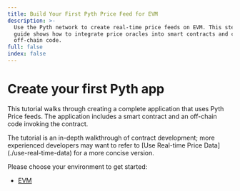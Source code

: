 ```yaml
---
title: Build Your First Pyth Price Feed for EVM
description: >-
  Use the Pyth network to create real-time price feeds on EVM. This step-by-step
  guide shows how to integrate price oracles into smart contracts and connect
  off-chain code.
full: false
index: false
---
```


# Create your first Pyth app

This tutorial walks through creating a complete application that uses Pyth Price feeds.
The application includes a smart contract and an off-chain code invoking the contract.
<InfoBox variant="info">
  <div>The tutorial is an in-depth walkthrough of contract development; more
  experienced developers may want to refer to [Use Real-time Price
  Data](./use-real-time-data) for a more concise version.</div>
</InfoBox>

Please choose your environment to get started:

- [EVM](create-your-first-pyth-app/evm/part-1)
